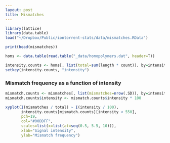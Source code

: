 ```yaml
---
layout: post
title: Mismatches
---
```


```r

library(lattice)
library(data.table)
load("~/Dropbox/Public/iontorrent-stats/data/mismatches.RData")

print(head(mismatches))

homs <- data.table(read.table("_data/homopolymers.dat", header=T))

intensity.counts <- homs[, list(total=sum(length * count)), by=intensity]
setkey(intensity.counts, "intensity")
```

### Mismatch frequency as a function of intensity

```r
mismatch.counts <- mismatches[, list(mismatches=nrow(.SD)), by=intensity]
mismatch.counts$intensity <- mismatch.counts$intensity * 100

xyplot(I(mismatches / total) ~ I(intensity / 100),
       intensity.counts[mismatch.counts][intensity < 550],
       pch=19,
       col="#00DDFF",
       scales=list(x=list(at=seq(0.5, 5.5, 10))),
       xlab="Signal intensity",
       ylab="Mismatch frequency")
```
